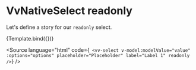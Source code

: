 
<Meta title="Components/NativeSelect/Props/readonly" />

# VvNativeSelect readonly

Let's define a story for our `readonly` select.

<Canvas>
	<Story
		name="readonly"
		play={readonlyTest}
		args={{
			label: 'Lorem Ipsum',
			placeholder: 'Placeholder',
			options: ['Option 1', 'Option 2', 'Option 3'],
			readonly: true,
			'data-testid': 'native-select'
		}}>
		{Template.bind({})}
	</Story>
</Canvas>

<Source
	language="html"
	code={`
<vv-select
	v-model:modelValue="value"
	:options="options"
	placeholder="Placeholder"
	label="Label 1"
	readonly
/>`}
/>
